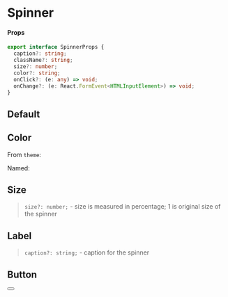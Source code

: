 
<Meta title="Components/Spinner" component={Spinner} />

# Spinner

#### Props

```typescript
export interface SpinnerProps {
  caption?: string;
  className?: string;
  size?: number;
  color?: string;
  onClick?: (e: any) => void;
  onChange?: (e: React.FormEvent<HTMLInputElement>) => void;
}
```

## Default

<Preview>
  <Story name="default">
    <Spinner />
  </Story>
</Preview>

## Color

From `theme`:

<Preview>
  <Story name="color theme">
    <Spinner color="success" size="0.5" />
  </Story>
</Preview>

Named:

<Preview>
  <Story name="named">
    <Spinner color="palevioletred" size="0.5" />
  </Story>
</Preview>

## Size

> `size?: number;` - size is measured in percentage; 1 is original size of the spinner

<Preview>
  <Story name="size">
    <Spinner size="0.2" />
  </Story>
</Preview>

## Label

> `caption?: string;` - caption for the spinner

<Preview>
  <Story name="label">
    <Spinner size="0.2" caption="Here is a spinner" />
  </Story>
</Preview>

## Button

<Preview>
  <Story name="button">
    <Button>
      <Spinner size="0.2" color="white" caption="Spinner" />
    </Button>
  </Story>
</Preview>
